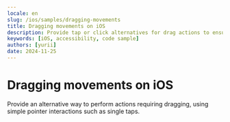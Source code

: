 ```yaml
---
locale: en
slug: /ios/samples/dragging-movements
title: Dragging movements on iOS
description: Provide tap or click alternatives for drag actions to ensure accessibility.
keywords: [iOS, accessibility, code sample]
authors: [yurii]
date: 2024-11-25
---
```


# Dragging movements on iOS

Provide an alternative way to perform actions requiring dragging, using simple pointer interactions such as single taps.

<CodeSample id="dragging-movements" platform="ios" locale="en"/>
